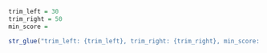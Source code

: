 

```r
trim_left = 30
trim_right = 50
min_score = 

str_glue("trim_left: {trim_left}, trim_right: {trim_right}, min_score: {min_score}") %>% print()
```

